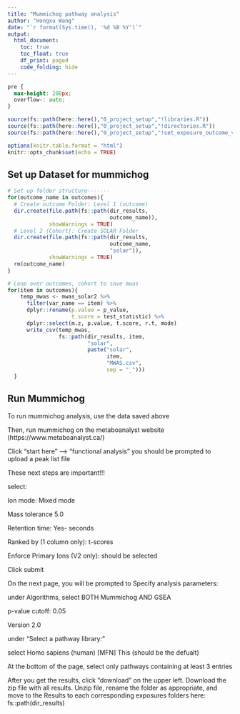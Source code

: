 ```yaml
---
title: "Mummichog pathway analysis"
author: "Hongxu Wang"
date: "`r format(Sys.time(), '%d %B %Y')`"
output: 
  html_document:
    toc: true
    toc_float: true
    df_print: paged
    code_folding: hide
---
```


```css
pre {
  max-height: 200px;
  overflow-: auto;
}
```


```r
source(fs::path(here::here(),"0_project_setup","!libraries.R"))
source(fs::path(here::here(),"0_project_setup","!directories.R"))
source(fs::path(here::here(),"0_project_setup","!set_exposure_outcome_vars.R"))

options(knitr.table.format = "html")
knitr::opts_chunk$set(echo = TRUE)
```

## Set up Dataset for mummichog
```r
# Set up folder structure------- 
for(outcome_name in outcomes){
  # Create outcome Folder: Level 1 (outcome)
  dir.create(file.path(fs::path(dir_results, 
                                outcome_name)), 
             showWarnings = TRUE)
  # Level 2 (Cohort): Create SOLAR Folder
  dir.create(file.path(fs::path(dir_results, 
                                outcome_name, 
                                "solar")), 
             showWarnings = TRUE)
  rm(outcome_name)
}

# Loop over outcomes, cohort to save mwas
for(item in outcomes){
    temp_mwas <- mwas_solar2 %>%
      filter(var_name == item) %>%
      dplyr::rename(p.value = p_value, 
                    t.score = test_statistic) %>%
      dplyr::select(m.z, p.value, t.score, r.t, mode)
      write_csv(temp_mwas, 
                fs::path(dir_results, item,
                         "solar",
                         paste("solar", 
                               item, 
                               "MWAS.csv",
                               sep = "_")))
  }
```

## Run Mummichog

To run mummichog analysis, use the data saved above

Then, run mummichog on the metaboanalyst website (https://www.metaboanalyst.ca/)

Click "start here" --> "functional analysis" you should be prompted to upload a peak list file

These next steps are important!!!

select:

Ion mode: Mixed mode

Mass tolerance 5.0

Retention time: Yes- seconds

Ranked by (1 column only): t-scores

Enforce Primary Ions (V2 only): should be selected

Click submit

On the next page, you will be prompted to Specify analysis parameters:

under Algorithms, select BOTH Mummichog AND GSEA

p-value cutoff: 0.05

Version 2.0

under "Select a pathway library:"

select Homo sapiens (human) [MFN] This (should be the defualt)

At the bottom of the page, select only pathways containing at least 3 entries

After you get the results, click "download" on the upper left. Download the zip file with all results. Unzip file, rename the folder as appropriate, and move to the Results to each corresponding exposures folders here: fs::path(dir_results)


